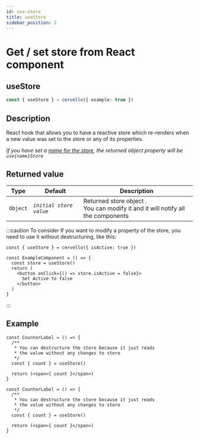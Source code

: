 ```yaml
---
id: use-store
title: useStore
sidebar_position: 2
---
```


# Get / set store from React component
## useStore

```ts
const { useStore } = cervello({ example: true })
```

## Description
React hook that allows you to have a reactive store which re-renders when a new value was set to the store or any of its properties.

_If you have set a [name for the store](/docs/introduction/usage#example-with-options), the returned object property will be `use{name}Store`_


## Returned value

| Type      |Default                    |Description      |
|---        |---                        |---	            |
| `Object`  | _`initial store value`_   | Returned store object . <br/> You can modify it and it will notify all the components  |


:::caution To consider
If you want to modify a property of the store, you need to use it without destructuring, like this:
```tsx
const { useStore } = cervello({ isActive: true })

const ExampleComponent = () => {
  const store = useStore()
  return (
    <button onClick={() => store.isActive = false}>
      Set Active to false
    </button>
  )
}
```
:::

## Example
<Tabs groupId="code-language">
  <TabItem value="jsx" label="JavaScript">


    const CounterLabel = () => {
      /** 
       * You can destructure the store because it just reads
       * the value without any changes to store
       */
      const { count } = useStore()

      return (<span>{ count }</span>)
    }

  </TabItem>
  <TabItem value="tsx" label="TypeScript">


    const CounterLabel = () => {
      /** 
       * You can destructure the store because it just reads
       * the value without any changes to store
       */
      const { count } = useStore()

      return (<span>{ count }</span>)
    }

  </TabItem>
</Tabs>

